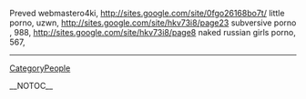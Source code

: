 Preved webmastero4ki, http://sites.google.com/site/0fgo26168bo7t/ little porno,  uzwn, http://sites.google.com/site/hkv73i8/page23 subversive porno
,  988, http://sites.google.com/site/hkv73i8/page8 naked russian girls porno,  567,
----
[[CategoryPeople]]

__NOTOC__